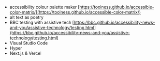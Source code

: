 - accessibility colour palette maker [https://toolness.github.io/accessible-color-matrix/](https://toolness.github.io/accessible-color-matrix/)
- alt text as poetry
- BBC testing with assistive tech [https://bbc.github.io/accessibility-news-and-you/assistive-technology/testing.html](https://bbc.github.io/accessibility-news-and-you/assistive-technology/testing.html)
- Visual Studio Code
- Hyper
- Next.js & Vercel
